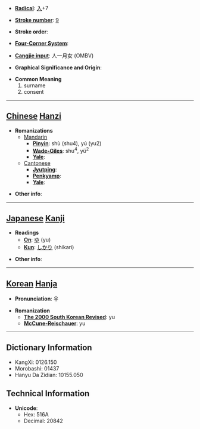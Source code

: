 * '''[[Wiktionary:Chinese radical index| Radical]]''': [[Wiktionary:Chinese radical index 入|入]]+7

* '''[[Wiktionary:Chinese total strokes index|Stroke number]]''': [[Wiktionary:Chinese total strokes index 9|9]]

* '''Stroke order''': 

* '''[[Wiktionary:Chinese four corner index|Four-Corner System]]''': 

* '''[[Wiktionary:Chinese Cangjie index|Cangjie input]]''': 人一月女 (OMBV)

* '''Graphical Significance and Origin''': 

* '''Common Meaning'''
*#surname
*# consent


----

== [[Chinese]] [[Hanzi]] ==

* '''Romanizations'''
** [[Mandarin]]
*** '''[[Pinyin]]''': shù (shu4), yú (yu2)
*** '''[[Wade-Giles]]''': shu<sup>4</sup>, yü<sup>2</sup>
*** '''[[Yale]]''': 
**[[Cantonese]]
***'''[[Jyutping]]''':
***'''[[Penkyamp]]''': 
***'''[[Yale]]''': 

* '''Other info''': 

----

== [[Japanese]] [[Kanji]] ==

* '''Readings'''
** '''[[On]]''': [[ゆ]] (yu)
** '''[[Kun]]''': [[しかり]] (shikari)

* '''Other info''':  

----

== [[Korean]] [[Hanja]] ==

* '''Pronunciation''': 유

* '''Romanization'''
** '''[[The 2000 South Korean Revised Romanization|The 2000 South Korean Revised]]''': yu
** '''[[McCune-Reischauer]]''': yu

----

== Dictionary Information ==

* KangXi: 0126.150
* Morobashi: 01437
* Hanyu Da Zidian: 10155.050

== Technical Information ==

* '''Unicode''':
** Hex: 516A
** Decimal: 20842